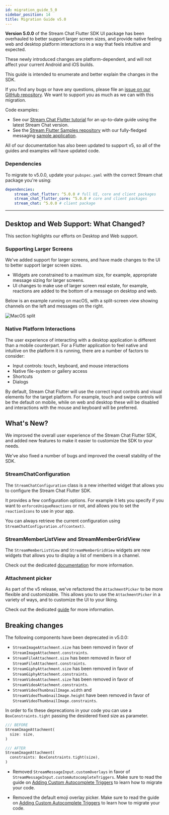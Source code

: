 ```yaml
---
id: migration_guide_5_0
sidebar_position: 14
title: Migration Guide v5.0
---
```


**Version 5.0.0** of the Stream Chat Flutter SDK UI package has been overhauled to better support larger screen sizes, and provide native feeling web and desktop platform interactions in a way that feels intuitive and expected.

These newly introduced changes are platform-dependent, and will not affect your current Android and iOS builds.

This guide is intended to enumerate and better explain the changes in the SDK.

If you find any bugs or have any questions, please file an [issue on our GitHub repository](https://github.com/GetStream/stream-chat-flutter/issues). We want to support you as much as we can with this migration.

Code examples:

- See our [Stream Chat Flutter tutorial](https://getstream.io/chat/flutter/tutorial/) for an up-to-date guide using the latest Stream Chat version.
- See the [Stream Flutter Samples repository](https://github.com/GetStream/flutter-samples) with our fully-fledged messaging [sample application](https://github.com/GetStream/flutter-samples/tree/main/packages/stream_chat_v1).

All of our documentation has also been updated to support v5, so all of the guides and examples will have updated code.

### Dependencies

To migrate to v5.0.0, update your `pubspec.yaml` with the correct Stream chat package you're using:

```yaml
dependencies:
	stream_chat_flutter: ^5.0.0 # full UI, core and client packages
	stream_chat_flutter_core: ^5.0.0 # core and client packages
	stream_chat: ^5.0.0 # client package
```

---

## Desktop and Web Support: What Changed?

This section highlights our efforts on Desktop and Web support.

### Supporting Larger Screens

We've added support for larger screens, and have made changes to the UI to better support larger screen sizes.

- Widgets are constrained to a maximum size, for example, appropriate message sizing for larger screens.
- UI changes to make use of larger screen real estate, for example, reactions are added to the bottom of a message on desktop and web.

Below is an example running on macOS, with a split-screen view showing channels on the left and messages on the right. 

![MacOS split](../assets/mac_os_split.png)

### Native Platform Interactions

The user experience of interacting with a desktop application is different than a mobile counterpart. For a Flutter application to feel native and intuitive on the platform it is running, there are a number of factors to consider:

- Input controls: touch, keyboard, and mouse interactions
- Native file-system or gallery access
- Shortcuts
- Dialogs

By default, Stream Chat Flutter will use the correct input controls and visual elements for the target platform. For example, touch and swipe controls will be the default on mobile, while on web and desktop these will be disabled and interactions with the mouse and keyboard will be preferred.

## What's New?

We improved the overall user experience of the Stream Chat Flutter SDK, and added new features to make it easier to customize the SDK to your needs.

We've also fixed a number of bugs and improved the overall stability of the SDK.

### StreamChatConfiguration

The `StreamChatConfiguration` class is a new inherited widget that allows you to configure the Stream Chat Flutter SDK. 

It provides a few configuration options. For example it lets you specify if you want to `enforceUniqueReactions` or not, and allows you to set the `reactionIcons` to use in your app.

You can always retrieve the current configuration using `StreamChatConfiguration.of(context)`.

### StreamMemberListView and StreamMemberGridView

The `StreamMemberListView` and `StreamMemberGridView` widgets are new widgets that allows you to display a list of members in a channel.

Check out the dedicated [documentation](../stream_chat_flutter/stream_member_list_view.mdx) for more information.

### Attachment picker

As part of the v5 release, we've refactored the `AttachmentPicker` to be more flexible and customizable. This allows you to use the `AttachmentPicker` in a variety of ways, and to customize the UI to your liking.

Check out the dedicated [guide](./attachment_picker_guide) for more information.

## Breaking changes

The following components have been deprecated in v5.0.0:

- `StreamImageAttachment.size` has been removed in favor of `StreamImageAttachment.constraints`.
- `StreamFileAttachment.size` has been removed in favor of `StreamFileAttachment.constraints`.
- `StreamGiphyAttachment.size` has been removed in favor of `StreamGiphyAttachment.constraints`.
- `StreamVideoAttachment.size` has been removed in favor of `StreamVideoAttachment.constraints`.
- `StreamVideoThumbnailImage.width` and `StreamVideoThumbnailImage.height` have been removed in favor of `StreamVideoThumbnailImage.constraints`.

In order to fix these deprecations in your code you can use a `BoxConstraints.tight` passing the desidered fixed size as parameter.

```dart
/// BEFORE
StreamImageAttachment(
  size: size,
)

/// AFTER
StreamImageAttachment(
  constraints: BoxConstraints.tight(size),
)
```

- Removed `StreamMessageInput.customOverlays` in favor of `StreamMessageInput.customAutocompleteTriggers`. Make sure to read the guide on [Adding Custom Autocomplete Triggers](./autocomplete_triggers.mdx) to learn how to migrate your code.

- Removed the default emoji overlay picker. Make sure to read the guide on [Adding Custom Autocomplete Triggers](./autocomplete_triggers.mdx) to learn how to migrate your code.
